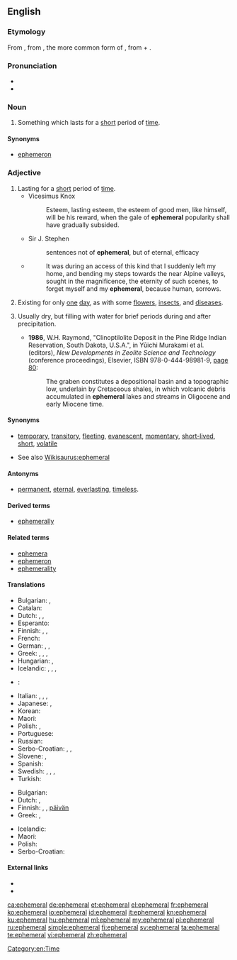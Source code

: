{{was wotd|2007|August|24}}
==English==

{{wikipedia}}

===Etymology===
From {{etyl|NL.|en}} {{term|ephemerus}}, from {{etyl|grc|en}} {{term|ἐφήμερος|tr=ephēmeros|lang=grc}}, the more common form of {{term|ἐφημέριος||of, for, or during the day, living or lasting but for a day, short-lived, temporary|tr=ephemerios|lang=grc}}, from {{term|ἐπί||on|tr=epi|lang=grc}} + {{term|ἡμέρα||day|tr=hēmera|lang=grc}}.

===Pronunciation===
* {{IPA|/ɛˈfɛ.mə.ɹəl/|/əˈfɛ.mə.ɹəl/}}
* {{audio|en-us-ephemeral.ogg|Audio (US)|lang=en}}

===Noun===
{{en-noun}}

# Something which lasts for a [[short]] period of [[time]].

====Synonyms====
* {{sense|short-lived}} [[ephemeron]]

===Adjective===
{{en-adj}}

# Lasting for a [[short]] period of [[time]].
#* Vicesimus Knox
#*: Esteem, lasting esteem, the esteem of good men, like himself, will be his reward, when the gale of '''ephemeral''' popularity shall have gradually subsided.
#* Sir J. Stephen
#*: sentences not of '''ephemeral''', but of eternal, efficacy
#* {{quote-book|year=1818|author=Mary Shelley|title=Frankenstein|chapter=9|url=http://ebooks.adelaide.edu.au/s/shelley/mary/s53f/chapter9.html}}
#*: It was during an access of this kind that I suddenly left my home, and bending my steps towards the near Alpine valleys, sought in the magnificence, the eternity of such scenes, to forget myself and my '''ephemeral''', because human, sorrows.
# {{context|biology|lang=en}} Existing for only [[one]] [[day]], as with some [[flower]]s, [[insect]]s, and [[disease]]s.
# {{context|geology|of a body of water|lang=en}} Usually dry, but filling with water for brief periods during and after precipitation.
#* '''1986''', W.H. Raymond, "Clinoptilolite Deposit in the Pine Ridge Indian Reservation, South Dakota, U.S.A.", in Yūichi Murakami et al. (editors), ''New Developments in Zeolite Science and Technology'' (conference proceedings), Elsevier, ISBN 978-0-444-98981-9, [http://books.google.com/books?id=Rcwqu800Vj0C&pg=PA80&dq=ephemeral page 80]:
#*: The graben constitutes a depositional basin and a topographic low, underlain by Cretaceous shales, in which volcanic debris accumulated in '''ephemeral''' lakes and streams in Oligocene and early Miocene time.

====Synonyms====
* {{sense|lasting for a short period of time}} [[temporary]], [[transitory]], [[fleeting]], [[evanescent]], [[momentary]], [[short-lived]], [[short]], [[volatile]]
* See also [[Wikisaurus:ephemeral]]

====Antonyms====
* {{sense|lasting for a long period of time}} [[permanent]], [[eternal]], [[everlasting]], [[timeless]].

====Derived terms====
* [[ephemerally]]

====Related terms====
* [[ephemera]]
* [[ephemeron]]
* [[ephemerality]]

====Translations====
{{trans-top|lasting for a short period of time}}
* Bulgarian: {{t+|bg|краткотраен|sc=Cyrl}}, {{t+|bg|мимолетен|sc=Cyrl}}
* Catalan: {{t+|ca|efímer}}
* Dutch: {{t|nl|vergankelijk}}, {{t|nl|kortstondig}}, {{t+|nl|vluchtig}}
* Esperanto: {{t|eo|momenta}}
* Finnish: {{t|fi|lyhytaikainen}}, {{t|fi|hetkellinen}}, {{t+|fi|ohimenevä}}
* French: {{t+|fr|éphémère}}
* German: {{t+|de|flüchtig}}, {{t+|de|kurzlebig}}, {{t+|de|vergänglich}}
* Greek: {{t+|el|εφήμερος|tr=efímeros|sc=Grek}}, {{t+|el|παροδικός|tr=paroðikós|sc=Grek}}, {{t+|el|πρόσκαιρος|tr=próskeros|sc=Grek}}, {{t+|el|βραχύβιος|tr=vrakhívios|sc=Grek}}
* Hungarian: {{t+|hu|kérészéletű}}, {{t|hu|efemer}}
* Icelandic: {{t|is|skammvinnur|m}}, {{t|is|skammær|m}}, {{t|is|skammlífur|m}}, {{t|is|hverfull|m}}
* {{ttbc|id}}: {{t|id|bersifat sementara}} <!-- {{t-SOP}} if non-idiomatic; see [[User:Kephir/gadgets/xte#Translation_fixing]] -->
{{trans-mid}}
* Italian: {{t+|it|effimero}}, {{t+|it|passeggero}}, {{t|it|fuggevole}}, {{t|it|transitorio}}
* Japanese: {{t+|ja|はかない|sc=Jpan|tr=hakanai}}, {{t|ja|束の間|alt=束の間の|tr=tsukanoma no|sc=Jpan}}
* Korean: {{t|ko|재지 않는|sc=Kore}}
* Maori: {{t|mi|rangitahi}}
* Polish: {{t+|pl|ulotny|m}}, {{t+|pl|efemeryczny|m}}
* Portuguese: {{t+|pt|efêmero|m}}
* Russian: {{t+|ru|эфемерный|tr=ef'em'érnyj}}
* Serbo-Croatian: {{t|sh|ȅfemēran}}, {{t|sh|krȁtkotrājan}}, {{t|sh|prìvremen}}
* Slovene: {{t|sl|kratkotrajen|m}}, {{t|sl|začasen|m}}
* Spanish: {{t+|es|efímero}}
* Swedish: {{t+|sv|flyktig}}, {{t+|sv|efemär}}, {{t+|sv|förgänglig}}, {{t+|sv|kortlivad}}
* Turkish: {{t|tr|efemera}}
{{trans-bottom}}

{{trans-top|existing for only one day}}
* Bulgarian: {{t|bg|еднодневен|sc=Cyrl}}
* Dutch: {{t|nl|eendaags}}, {{t|nl|eendags}}
* Finnish: {{t+|fi|päivä|alt=päivä-}}, {{t+|fi|päivä|alt=päivän-}}, [[päivän#Finnish|päivän]] {{t+|fi|kestävä}}
* Greek: {{t+|el|εφήμερος|tr=efímeros|sc=Grek}}, {{t+|el|ημερόβιος|tr=imeróvios|sc=Grek}}
{{trans-mid}}
* Icelandic: {{t|is|dægurlangur|m}}
* Maori: {{t|mi|rangitahi}}
* Polish: {{t+|pl|efemeryczny}}
* Serbo-Croatian: {{t|sh|ȅfemēran}}
{{trans-bottom}}

====External links====
* {{R:Webster 1913}}
* {{R:Century 1911}}

[[Category:en:Time]]

[[ca:ephemeral]]
[[de:ephemeral]]
[[et:ephemeral]]
[[el:ephemeral]]
[[fr:ephemeral]]
[[ko:ephemeral]]
[[io:ephemeral]]
[[id:ephemeral]]
[[it:ephemeral]]
[[kn:ephemeral]]
[[ku:ephemeral]]
[[hu:ephemeral]]
[[ml:ephemeral]]
[[my:ephemeral]]
[[pl:ephemeral]]
[[ru:ephemeral]]
[[simple:ephemeral]]
[[fi:ephemeral]]
[[sv:ephemeral]]
[[ta:ephemeral]]
[[te:ephemeral]]
[[vi:ephemeral]]
[[zh:ephemeral]]